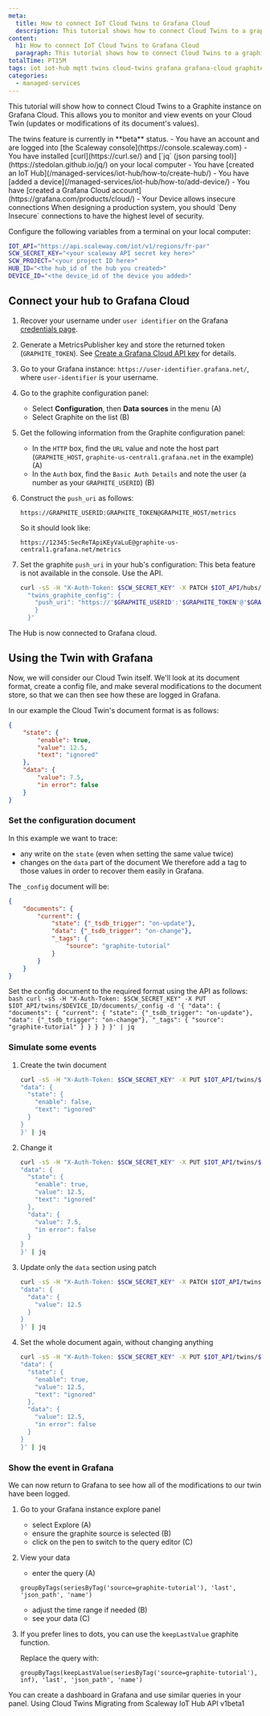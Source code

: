 ```yaml
---
meta:
  title: How to connect IoT Cloud Twins to Grafana Cloud
  description: This tutorial shows how to connect Cloud Twins to a graphite instance on Grafana Cloud.
content:
  h1: How to connect IoT Cloud Twins to Grafana Cloud
  paragraph: This tutorial shows how to connect Cloud Twins to a graphite instance on Grafana Cloud.
totalTime: PT15M
tags: iot iot-hub mqtt twins cloud-twins grafana grafana-cloud graphite
categories:
  - managed-services
---
```


<Macro id="iam-requirements" />


This tutorial will show how to connect Cloud Twins to a Graphite instance on Grafana Cloud. This allows you to monitor and view events on your Cloud Twin (updates or modifications of its document's values).

<Message type="note">
  The twins feature is currently in **beta** status.
</Message>

<Message type="requirement">
  - You have an account and are logged into [the Scaleway console](https://console.scaleway.com)
  - You have installed [curl](https://curl.se/) and [`jq` (json parsing tool)](https://stedolan.github.io/jq/) on your local computer
  - You have [created an IoT Hub](/managed-services/iot-hub/how-to/create-hub/)
  - You have [added a device](/managed-services/iot-hub/how-to/add-device/)
  - You have [created a Grafana Cloud account](https://grafana.com/products/cloud/)
  - Your Device allows insecure connections
</Message>

<Message type="note">
  When designing a production system, you should `Deny Insecure` connections to have the highest level of security.
</Message>

Configure the following variables from a terminal on your local computer:

```bash
IOT_API="https://api.scaleway.com/iot/v1/regions/fr-par"
SCW_SECRET_KEY="<your scaleway API secret key here>"
SCW_PROJECT="<your project ID here>"
HUB_ID="<the hub_id of the hub you created>"
DEVICE_ID="<the device_id of the device you added>"
```

## Connect your hub to Grafana Cloud

1. Recover your username under `user identifier` on the Grafana [credentials page](https://grafana.com/orgs/user-identifier/api-keys).
2. Generate a MetricsPublisher key and store the returned token (`GRAPHITE_TOKEN`).
    <Message type="tip">
      See [Create a Grafana Cloud API key](https://grafana.com/docs/grafana-cloud/reference/create-api-key/) for details.
    </Message>
3. Go to your Grafana instance: `https://user-identifier.grafana.net/`, where `user-identifier` is your username.
4. Go to the graphite configuration panel:
    - Select **Configuration**, then **Data sources** in the menu (A)
    - Select Graphite on the list (B)

    <Lightbox src="grafanacloud-configuration-datasource-menu-graphite.webp" alt="" />
5. Get the following information from the Graphite configuration panel:
    - In the `HTTP` box, find the `URL` value and note the host part (`GRAPHITE_HOST`, `graphite-us-central1.grafana.net` in the example) (A)
    - In the `Auth` box, find the `Basic Auth Details` and note the user (a number as your `GRAPHITE_USERID`) (B)

    <Lightbox src="grafanacloud-datasource-graphite-settings.webp" alt="" />
6. Construct the `push_uri` as follows:
    ```
    https://GRAPHITE_USERID:GRAPHITE_TOKEN@GRAPHITE_HOST/metrics
    ```

    So it should look like:
    ```
    https://12345:SecReTApiKEyVaLuE@graphite-us-central1.grafana.net/metrics
    ```
7. Set the graphite `push_uri` in your hub's configuration:
    <Message type="note">
      This beta feature is not available in the console. Use the API.
    </Message>

    ```bash
    curl -sS -H "X-Auth-Token: $SCW_SECRET_KEY" -X PATCH $IOT_API/hubs/$HUB_ID -d '{
      "twins_graphite_config": {
        "push_uri": "https://'$GRAPHITE_USERID':'$GRAPHITE_TOKEN'@'$GRAPHITE_HOST'/metrics"
        }
      }'
    ```

The Hub is now connected to Grafana cloud.

## Using the Twin with Grafana

Now, we will consider our Cloud Twin itself. We'll look at its document format, create a config file, and make several modifications to the document store, so that we can then see how these are logged in Grafana.

In our example the Cloud Twin's document format is as follows:

```json
{
    "state": {
        "enable": true,
        "value": 12.5,
        "text": "ignored"
    },
    "data": {
        "value": 7.5,
        "in error": false
    }
}
```

### Set the configuration document

In this example we want to trace:
- any write on the `state` (even when setting the same value twice)
- changes on the `data` part of the document
We therefore add a tag to those values in order to recover them easily in Grafana.

The `_config` document will be:
```json
{
    "documents": {
        "current": {
            "state": {"_tsdb_trigger": "on-update"},
            "data": {"_tsdb_trigger": "on-change"},
            "_tags": {
                "source": "graphite-tutorial"
            }
        }
    }
}
```

Set the config document to the required format using the API as follows:
	```bash
	curl -sS -H "X-Auth-Token: $SCW_SECRET_KEY" -X PUT $IOT_API/twins/$DEVICE_ID/documents/_config -d '{
    "data": {
      "documents": {
        "current": {
    "state": {"_tsdb_trigger": "on-update"},
    "data": {"_tsdb_trigger": "on-change"},
    "_tags": {
      "source": "graphite-tutorial"
    }
        }
      }
    }
	}' | jq
	```

### Simulate some events
1. Create the twin document
	```bash
	curl -sS -H "X-Auth-Token: $SCW_SECRET_KEY" -X PUT $IOT_API/twins/$DEVICE_ID/documents/current -d '{
    "data": {
      "state": {
        "enable": false,
        "text": "ignored"
      }
    }
	}' | jq
	```
2. Change it
	```bash
	curl -sS -H "X-Auth-Token: $SCW_SECRET_KEY" -X PUT $IOT_API/twins/$DEVICE_ID/documents/current -d '{
    "data": {
      "state": {
        "enable": true,
        "value": 12.5,
        "text": "ignored"
      },
      "data": {
        "value": 7.5,
        "in error": false
      }
    }
	}' | jq
	```
3. Update only the `data` section using patch
	```bash
	curl -sS -H "X-Auth-Token: $SCW_SECRET_KEY" -X PATCH $IOT_API/twins/$DEVICE_ID/documents/current -d '{
    "data": {
      "data": {
        "value": 12.5
      }
    }
	}' | jq
	```
4. Set the whole document again, without changing anything
	```bash
	curl -sS -H "X-Auth-Token: $SCW_SECRET_KEY" -X PUT $IOT_API/twins/$DEVICE_ID/documents/current -d '{
    "data": {
      "state": {
        "enable": true,
        "value": 12.5,
        "text": "ignored"
      },
      "data": {
        "value": 12.5,
        "in error": false
      }
    }
	}' | jq
	```

### Show the event in Grafana
We can now return to Grafana to see how all of the modifications to our twin have been logged.

1. Go to your Grafana instance explore panel
    - select Explore (A)
    - ensure the graphite source is selected (B)
    - click on the pen to switch to the query editor (C)
    <Lightbox src="grafanacloud-explore.webp" alt="" />
2. View your data
    - enter the query (A)
    ```
    groupByTags(seriesByTag('source=graphite-tutorial'), 'last', 'json_path', 'name')
    ```
    - adjust the time range if needed (B)
    - see your data (C)
    <Lightbox src="grafanacloud-explore-data.webp" alt="" />
3. If you prefer lines to dots, you can use the `keepLastValue` graphite function.

    Replace the query with:
    ```
    groupByTags(keepLastValue(seriesByTag('source=graphite-tutorial'), inf), 'last', 'json_path', 'name')
    ```

<Message type="tip">
  You can create a dashboard in Grafana and use similar queries in your panel.
</Message>


<Navigation title="See Also">
  <PreviousButton to="/managed-services/iot-hub/api-cli/using-twins/">Using Cloud Twins</PreviousButton>
  <NextButton to="/managed-services/iot-hub/api-cli/migrating-from-api-v1beta1/">Migrating from Scaleway IoT Hub API v1beta1</NextButton>
</Navigation>
